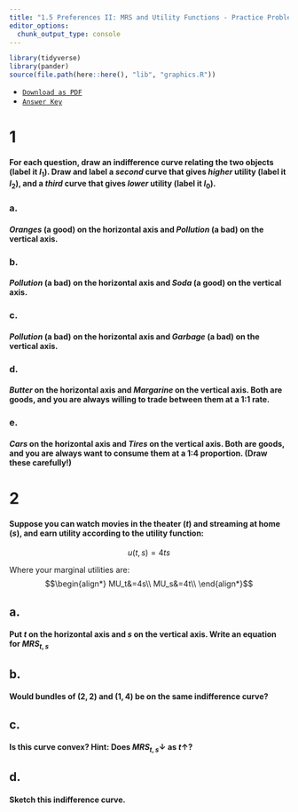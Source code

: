 ```yaml
---
title: "1.5 Preferences II: MRS and Utility Functions - Practice Problems"
editor_options: 
  chunk_output_type: console
---
```


```r
library(tidyverse)
library(pander)
source(file.path(here::here(), "lib", "graphics.R"))
```

- [<i class="fas fa-file-pdf"></i> `Download as PDF`](/practice/1.5-practice.pdf)
- [<i class="fas fa-file-pdf"></i> `Answer Key`](/practice/1.5-practice-answers.pdf)

# 1 

#### For each question, draw an indifference curve relating the two objects (label it $I_1$). Draw and label a *second* curve that gives *higher* utility (label it $I_2$), and a *third* curve that gives *lower* utility (label it $I_0$).

### a. 
#### *Oranges* (a good) on the horizontal axis and *Pollution* (a bad) on the vertical axis. 

### b.
#### *Pollution* (a bad) on the horizontal axis and *Soda* (a good) on the vertical axis.

### c.
#### *Pollution* (a bad) on the horizontal axis and *Garbage* (a bad) on the vertical axis.

### d.
#### *Butter* on the horizontal axis and *Margarine* on the vertical axis. Both are goods, and you are always willing to trade between them at a 1:1 rate.

### e.
#### *Cars* on the horizontal axis and *Tires* on the vertical axis. Both are goods, and you are always want to consume them at a 1:4 proportion. (Draw these carefully!)


# 2 

#### Suppose you can watch movies in the theater ($t$) and streaming at home ($s$), and earn utility according to the utility function: 
$$u(t,s)=4ts$$

Where your marginal utilities are: 
$$\begin{align*}
MU_t&=4s\\
MU_s&=4t\\ \end{align*}$$

## a. 
#### Put $t$ on the horizontal axis and $s$ on the vertical axis. Write an equation for $MRS_{t,s}$ 

## b. 
#### Would bundles of $(2,2)$ and $(1,4)$ be on the same indifference curve?

## c.
#### Is this curve convex? Hint: Does $MRS_{t,s} \downarrow$ as $t \uparrow$? 

## d.
#### Sketch this indifference curve. 